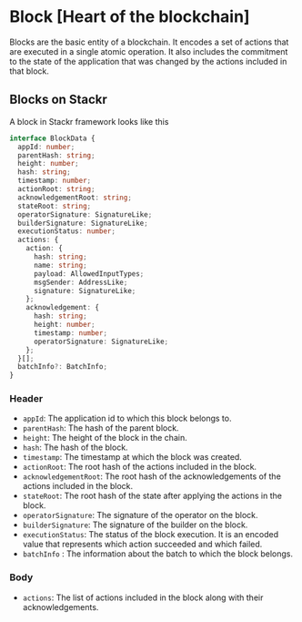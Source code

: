 # Block [Heart of the blockchain]

Blocks are the basic entity of a blockchain. It encodes a set of actions that are executed in a single atomic operation. It also includes the commitment to the state of the application that was changed by the actions included in that block.

## Blocks on Stackr

A block in Stackr framework looks like this

```ts [block.ts]
interface BlockData {
  appId: number;
  parentHash: string;
  height: number;
  hash: string;
  timestamp: number;
  actionRoot: string;
  acknowledgementRoot: string;
  stateRoot: string;
  operatorSignature: SignatureLike;
  builderSignature: SignatureLike;
  executionStatus: number;
  actions: {
    action: {
      hash: string;
      name: string;
      payload: AllowedInputTypes;
      msgSender: AddressLike;
      signature: SignatureLike;
    };
    acknowledgement: {
      hash: string;
      height: number;
      timestamp: number;
      operatorSignature: SignatureLike;
    };
  }[];
  batchInfo?: BatchInfo;
}
```

### Header

- `appId`: The application id to which this block belongs to.
- `parentHash`: The hash of the parent block.
- `height`: The height of the block in the chain.
- `hash`: The hash of the block.
- `timestamp`: The timestamp at which the block was created.
- `actionRoot`: The root hash of the actions included in the block.
- `acknowledgementRoot`: The root hash of the acknowledgements of the actions included in the block.
- `stateRoot`: The root hash of the state after applying the actions in the block.
- `operatorSignature`: The signature of the operator on the block.
- `builderSignature`: The signature of the builder on the block.
- `executionStatus`: The status of the block execution. It is an encoded value that represents which action succeeded and which failed.
- `batchInfo` : The information about the batch to which the block belongs.

### Body

- `actions`: The list of actions included in the block along with their acknowledgements.
